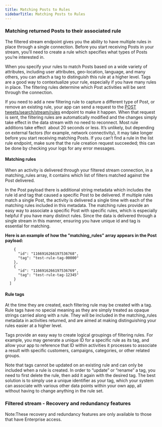 ---
title: Matching Posts to Rules
sidebarTitle: Matching Posts to Rules
---

### Matching returned Posts to their associated rule

The filtered stream endpoint gives you the ability to have multiple rules in place through a single connection. Before you start receiving Posts in your stream, you’ll need to create a rule which specifies what types of Posts you’re interested in. 

When you specify your rules to match Posts based on a wide variety of attributes, including user attributes, geo-location, language, and many others, you can attach a tag to distinguish this rule at a higher level. Tags are a good way to contextualize your rule, especially if you have many rules in place. The filtering rules determine which Post activities will be sent through the connection.

If you need to add a new filtering rule to capture a different type of Post, or remove an existing rule, your app can send a request to the [POST tweets/search/stream/rules](/x-api/posts/filtered-stream#post-2-tweets-search-stream-rules) endpoint to make it happen. When that request is sent, the filtering rules are automatically modified and the changes simply take effect in the data stream with no need to reconnect. Most rule additions take effect  about 20 seconds or less. It’s unlikely, but depending on external factors (for example, network connectivity), it may take longer before you start receiving matching Posts. If you can’t find a rule in the list rule endpoint, make sure that the rule creation request succeeded; this can be done by checking your logs for any error messages.


#### Matching rules

When an activity is delivered through your filtered stream connection, in a matching_rules array, it contains which list of filters matched against the Post delivered.

In the Post payload there is additional string metadata which includes the rule id and tag that caused a specific Post to be delivered. If multiple rules match a single Post, the activity is delivered a single time with each of the matching rules included in this metadata. The matching rules provide an easy way to associate a specific Post with specific rules, which is especially helpful if you have many distinct rules. Since the data is delivered through a single stream in this manner, ensuring you have unique id and tag is essential for matching. 

**Here is an example of how the ”matching_rules” array appears in the Post payload:**
 

```"matching_rules": [
    {
      "id": "1166916266197536768",
      "tag": "test-rule-tag-00000"
    },
    {
      "id": "1166916266197536769",
      "tag": "test-rule-tag-12345"
    }
  ]
```


#### Rule tags

At the time they are created, each filtering rule may be created with a tag. Rule tags have no special meaning as they are simply treated as opaque strings carried along with a rule. They will be included in the matching_rules metadata in activities returned, and are aimed at making distinguishing your rules easier at a higher level. 

Tags provide an easy way to create logical groupings of filtering rules. For example, you may generate a unique ID for a specific rule as its tag, and allow your app to reference that ID within activities it processes to associate a result with specific customers, campaigns, categories, or other related groups.

Note that tags cannot be updated on an existing rule and can only be included when a rule is created. In order to “update” or “rename” a tag, you need to first delete the rule, then add it again with the desired tag. The best solution is to simply use a unique identifier as your tag, which your system can associate with various other data points within your own app, all without having to change anything in the rule set.

### Filtered stream - Recovery and redundancy features
<Note>
Note:These recovery and redundancy features are only available to those that have Enterprise access.
</Note>